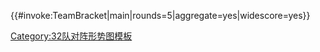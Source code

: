 {{#invoke:TeamBracket|main|rounds=5|aggregate=yes|widescore=yes}}<noinclude>
{{documentation}}
[[Category:32队对阵形势图模板]]
</noinclude>